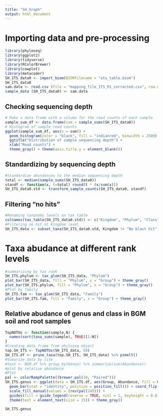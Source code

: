 ```yaml
---
title: "SH_Graph"
output: html_document
---
```



# Importing data and pre-processing

```r
library(phyloseq)
library(ggplot2)
library(tidyverse)
library(RColorBrewer)
library(cowplot)
library(metacoder)
SH_ITS_data0 <- import_biom(BIOMfilename = "otu_table.biom")
SH_ITS_data0
sam.data <- read.csv (file = "mapping_file_ITS_R1_corrected.csv", row.names = 1, header = TRUE)
sample_data (SH_ITS_data0) <- sam.data
```

## Checking sequencing depth

```r
# Make a data frame with a column for the read counts of each sample
sample_sum_df <- data.frame(sum = sample_sums(SH_ITS_data0))
# Histogram of sample read counts
ggplot(sample_sum_df, aes(x = sum)) + 
  geom_histogram(color = "black", fill = "indianred", binwidth = 2500) +
  ggtitle("Distribution of sample sequencing depth") + 
  xlab("Read counts") +
  theme_gray() + theme(axis.title.y = element_blank())
```

## Standardizing by sequencing depth

```r
#Standardize abundances to the median sequencing depth
total <- median(sample_sums(SH_ITS_data0))
standf <- function(x, t=total) round(t * (x/sum(x)))
SH_ITS_data0.std <- transform_sample_counts(SH_ITS_data0, standf)
```

## Filtering "no hits"

```r
#Renaming taxonomy levels on tax_table
colnames(tax_table(SH_ITS_data0.std)) <- c("Kingdom", "Phylum", "Class","Order", "Family", "Genus", "Species")
#Filtering no hit at Kingdom level
SH_ITS_data <- subset_taxa(SH_ITS_data0.std, Kingdom != "No blast hit")
```

# Taxa abudance at different rank levels

```r
#summarizing by tax rank
SH_ITS.phylum <- tax_glom(SH_ITS_data, "Phylum")
plot_bar(SH_ITS_data, fill = "Phylum", x = "Group") + theme_gray()
plot_bar(SH_ITS.phylum, fill = "Phylum", x = "Group") + theme_gray()
#Plot by family
SH_ITS.fam <- tax_glom(SH_ITS_data, "Family")
plot_bar(SH_ITS.fam, fill = "Family", x = "Group") + theme_gray()
```

## Relative abudance of genus and class in BGM soil and root samples

```r
TopNOTUs <- function(sample,N) {
  names(sort(taxa_sums(sample), TRUE)[1:N])
}
#Creating data frame from phyloseq object
top.SH_ITS <- TopNOTUs(SH_ITS_data, 50)
SH_ITS.df <- prune_taxa(top.SH_ITS, SH_ITS_data) %>% psmelt()
#Sumarize data by site 
#test <- BGM.df %>% group_by(Genus) %>% summarise(sum(Abundance))
#plot by relative abundance
#Plot
pal <- colorRampPalette((brewer.pal(10, "Paired")))
SH_ITS.genus <- ggplot(data = SH_ITS.df, aes(Group, Abundance, fill = Genus)) +
  geom_bar(stat = "identity", position = position_fill()) + coord_flip() +
  scale_fill_manual(values = (rev(pal(24)))) + 
  guides(fill = guide_legend(reverse = TRUE, ncol = 1, keyheight = 0.8)) +
  theme(text = element_text(size = 15)) + theme_gray()

SH_ITS.genus
```

